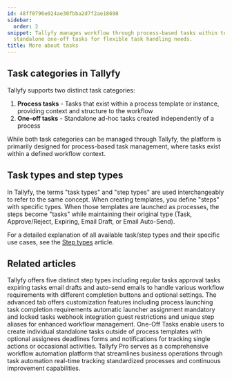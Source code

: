 ```yaml
---
id: 48ff0796e024ae30fbba2d7f2ae18698
sidebar:
  order: 2
snippet: Tallyfy manages workflow through process-based tasks within templates and
  standalone one-off tasks for flexible task handling needs.
title: More about tasks
---
```


## Task categories in Tallyfy

Tallyfy supports two distinct task categories:

1. **Process tasks** - Tasks that exist within a process template or instance, providing context and structure to the workflow
2. **One-off tasks** - Standalone ad-hoc tasks created independently of a process

While both task categories can be managed through Tallyfy, the platform is primarily designed for process-based task management, where tasks exist within a defined workflow context.

## Task types and step types

In Tallyfy, the terms "task types" and "step types" are used interchangeably to refer to the same concept. When creating templates, you define "steps" with specific types. When those templates are launched as processes, the steps become "tasks" while maintaining their original type (Task, Approve/Reject, Expiring, Email Draft, or Email Auto-Send).

For a detailed explanation of all available task/step types and their specific use cases, see the [Step types](/products/pro/tracking-and-tasks/tasks/what-types-of-tasks-can-i-create-with-tallyfy/) article.


<PageTree />


## Related articles
<CardGrid>
<LinkTitleCard header="<b>Tasks > Step types</b>" href="/products/pro/tracking-and-tasks/tasks/what-types-of-tasks-can-i-create-with-tallyfy/" > Tallyfy offers five distinct step types including regular tasks approval tasks expiring tasks email drafts and auto-send emails to handle various workflow requirements with different completion buttons and optional settings. </LinkTitleCard>
<LinkTitleCard header="<b>Tasks > Advanced tab</b>" href="/products/pro/tracking-and-tasks/tasks/how-can-i-utilize-tallyfys-advanced-tab-features/" > The advanced tab offers customization features including process launching task completion requirements automatic launcher assignment mandatory and locked tasks webhook integration guest restrictions and unique step aliases for enhanced workflow management. </LinkTitleCard>
<LinkTitleCard header="<b>Tasks > Create a one-off task</b>" href="/products/pro/tracking-and-tasks/tasks/how-to-create-a-one-off-task-in-tallyfy/" > One-Off Tasks enable users to create individual standalone tasks outside of process templates with optional assignees deadlines forms and notifications for tracking single actions or occasional activities. </LinkTitleCard>
<LinkTitleCard header="<b>Introduction</b>" href="/products/pro/" > Tallyfy Pro serves as a comprehensive workflow automation platform that streamlines business operations through task automation real-time tracking standardized processes and continuous improvement capabilities. </LinkTitleCard>
</CardGrid>
